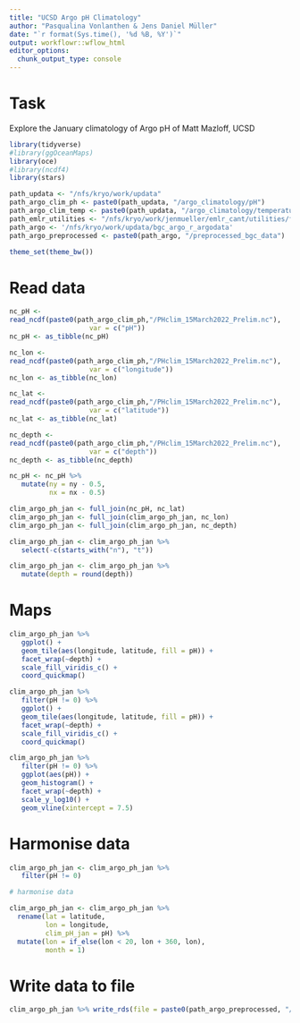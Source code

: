 ```yaml
---
title: "UCSD Argo pH Climatology"
author: "Pasqualina Vonlanthen & Jens Daniel Müller"
date: "`r format(Sys.time(), '%d %B, %Y')`"
output: workflowr::wflow_html
editor_options:
  chunk_output_type: console
---
```


# Task 

Explore the January climatology of Argo pH of Matt Mazloff, UCSD 

```r
library(tidyverse)
#library(ggOceanMaps)
library(oce)
#library(ncdf4)
library(stars)
```



```r
path_updata <- "/nfs/kryo/work/updata"
path_argo_clim_ph <- paste0(path_updata, "/argo_climatology/pH")
path_argo_clim_temp <- paste0(path_updata, "/argo_climatology/temperature")
path_emlr_utilities <- "/nfs/kryo/work/jenmueller/emlr_cant/utilities/files/"
path_argo <- '/nfs/kryo/work/updata/bgc_argo_r_argodata'
path_argo_preprocessed <- paste0(path_argo, "/preprocessed_bgc_data")

theme_set(theme_bw())
```

# Read data 

```r
nc_pH <- 
read_ncdf(paste0(path_argo_clim_ph,"/PHclim_15March2022_Prelim.nc"),
                    var = c("pH"))
nc_pH <- as_tibble(nc_pH)

nc_lon <- 
read_ncdf(paste0(path_argo_clim_ph,"/PHclim_15March2022_Prelim.nc"),
                    var = c("longitude"))
nc_lon <- as_tibble(nc_lon)

nc_lat <- 
read_ncdf(paste0(path_argo_clim_ph,"/PHclim_15March2022_Prelim.nc"),
                    var = c("latitude"))
nc_lat <- as_tibble(nc_lat)

nc_depth <- 
read_ncdf(paste0(path_argo_clim_ph,"/PHclim_15March2022_Prelim.nc"),
                    var = c("depth"))
nc_depth <- as_tibble(nc_depth)

nc_pH <- nc_pH %>%
   mutate(ny = ny - 0.5,
          nx = nx - 0.5)

clim_argo_ph_jan <- full_join(nc_pH, nc_lat)
clim_argo_ph_jan <- full_join(clim_argo_ph_jan, nc_lon)
clim_argo_ph_jan <- full_join(clim_argo_ph_jan, nc_depth)

clim_argo_ph_jan <- clim_argo_ph_jan %>%
   select(-c(starts_with("n"), "t"))

clim_argo_ph_jan <- clim_argo_ph_jan %>%
   mutate(depth = round(depth))
```

# Maps
```r
clim_argo_ph_jan %>%
   ggplot() +
   geom_tile(aes(longitude, latitude, fill = pH)) +
   facet_wrap(~depth) +
   scale_fill_viridis_c() +
   coord_quickmap()

clim_argo_ph_jan %>%
   filter(pH != 0) %>%
   ggplot() +
   geom_tile(aes(longitude, latitude, fill = pH)) +
   facet_wrap(~depth) +
   scale_fill_viridis_c() +
   coord_quickmap()

clim_argo_ph_jan %>%
   filter(pH != 0) %>%
   ggplot(aes(pH)) +
   geom_histogram() +
   facet_wrap(~depth) +
   scale_y_log10() +
   geom_vline(xintercept = 7.5)
```


# Harmonise data 

```r

clim_argo_ph_jan <- clim_argo_ph_jan %>%
   filter(pH != 0)

# harmonise data 

clim_argo_ph_jan <- clim_argo_ph_jan %>% 
  rename(lat = latitude,
         lon = longitude,
         clim_pH_jan = pH) %>% 
  mutate(lon = if_else(lon < 20, lon + 360, lon),
         month = 1)

```

# Write data to file

```r

clim_argo_ph_jan %>% write_rds(file = paste0(path_argo_preprocessed, "/ucsd_ph_clim_jan.rds"))
```


